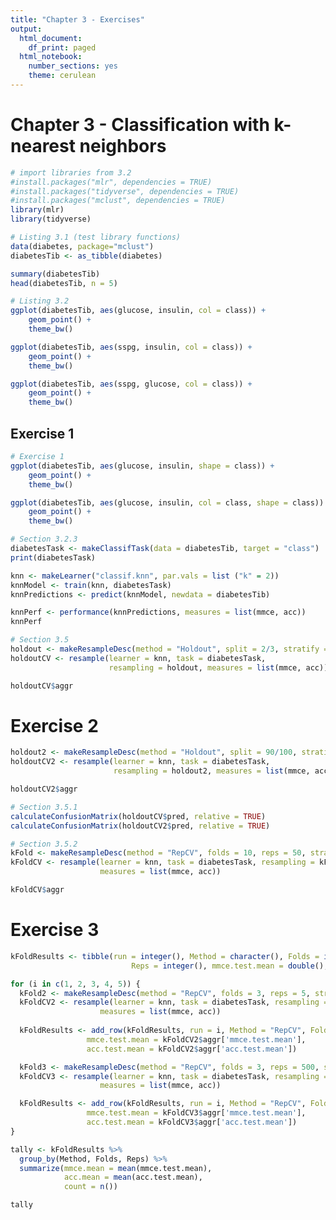 ```yaml
---
title: "Chapter 3 - Exercises"
output:
  html_document:
    df_print: paged
  html_notebook:
    number_sections: yes
    theme: cerulean
---
```


# Chapter 3 - Classification with k-nearest neighbors

```r
# import libraries from 3.2
#install.packages("mlr", dependencies = TRUE)
#install.packages("tidyverse", dependencies = TRUE)
#install.packages("mclust", dependencies = TRUE)
library(mlr)
library(tidyverse)

# Listing 3.1 (test library functions)
data(diabetes, package="mclust")
diabetesTib <- as_tibble(diabetes)

summary(diabetesTib)
head(diabetesTib, n = 5)
```
```r
# Listing 3.2
ggplot(diabetesTib, aes(glucose, insulin, col = class)) + 
    geom_point() +
    theme_bw()

ggplot(diabetesTib, aes(sspg, insulin, col = class)) +
    geom_point() +
    theme_bw()

ggplot(diabetesTib, aes(sspg, glucose, col = class)) +
    geom_point() +
    theme_bw()
```
## Exercise 1

```r
# Exercise 1
ggplot(diabetesTib, aes(glucose, insulin, shape = class)) + 
    geom_point() +
    theme_bw()

ggplot(diabetesTib, aes(glucose, insulin, col = class, shape = class)) + 
    geom_point() +
    theme_bw()
```
```r
# Section 3.2.3
diabetesTask <- makeClassifTask(data = diabetesTib, target = "class")
print(diabetesTask)

knn <- makeLearner("classif.knn", par.vals = list ("k" = 2))
knnModel <- train(knn, diabetesTask)
knnPredictions <- predict(knnModel, newdata = diabetesTib)

knnPerf <- performance(knnPredictions, measures = list(mmce, acc))
knnPerf
```

```r
# Section 3.5
holdout <- makeResampleDesc(method = "Holdout", split = 2/3, stratify = TRUE)
holdoutCV <- resample(learner = knn, task = diabetesTask, 
                      resampling = holdout, measures = list(mmce, acc))

holdoutCV$aggr
```

# Exercise 2

```r
holdout2 <- makeResampleDesc(method = "Holdout", split = 90/100, stratify = FALSE)
holdoutCV2 <- resample(learner = knn, task = diabetesTask,
                       resampling = holdout2, measures = list(mmce, acc))

holdoutCV2$aggr
```

```r
# Section 3.5.1
calculateConfusionMatrix(holdoutCV$pred, relative = TRUE)
calculateConfusionMatrix(holdoutCV2$pred, relative = TRUE)

# Section 3.5.2
kFold <- makeResampleDesc(method = "RepCV", folds = 10, reps = 50, stratify = TRUE)
kFoldCV <- resample(learner = knn, task = diabetesTask, resampling = kFold, 
                    measures = list(mmce, acc))
```

```r
kFoldCV$aggr
```

# Exercise 3

```r
kFoldResults <- tibble(run = integer(), Method = character(), Folds = integer(), 
                           Reps = integer(), mmce.test.mean = double(), acc.test.mean = double())

for (i in c(1, 2, 3, 4, 5)) {
  kFold2 <- makeResampleDesc(method = "RepCV", folds = 3, reps = 5, stratify = TRUE)
  kFoldCV2 <- resample(learner = knn, task = diabetesTask, resampling = kFold2, 
                    measures = list(mmce, acc))
  
  kFoldResults <- add_row(kFoldResults, run = i, Method = "RepCV", Folds = 3, Reps = 5, 
                 mmce.test.mean = kFoldCV2$aggr['mmce.test.mean'],
                 acc.test.mean = kFoldCV2$aggr['acc.test.mean'])

  kFold3 <- makeResampleDesc(method = "RepCV", folds = 3, reps = 500, stratify = TRUE)
  kFoldCV3 <- resample(learner = knn, task = diabetesTask, resampling = kFold3, 
                    measures = list(mmce, acc))

  kFoldResults <- add_row(kFoldResults, run = i, Method = "RepCV", Folds = 3, Reps = 500, 
                 mmce.test.mean = kFoldCV3$aggr['mmce.test.mean'],
                 acc.test.mean = kFoldCV3$aggr['acc.test.mean'])
}

tally <- kFoldResults %>% 
  group_by(Method, Folds, Reps) %>%
  summarize(mmce.mean = mean(mmce.test.mean),
            acc.mean = mean(acc.test.mean),
            count = n())

```

```r
tally
```